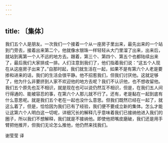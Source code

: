 ```yaml
---
---
---
```

title: 〔集体〕
---




我们五个人是朋友。一次我们一个接着一个从一座房子里出来，最先出来的一个站到门旁去，接着出来第二个，他就像水银珠一样轻轻从大门里溜了出来，出来后，就站到离第一个人不远的地方去。跟着，第三个、第四个、第五个也都陆续出来了，最后我们大家排成一排。人们注意到我们了，他们指着我们说：“这五个人现在从这座房子出来了。”自那时起，我们就生活在一起，如果不是有第六个人老是要掺和进来的话，我们的生活会很平静。他不招惹我们，但我们讨厌他。这就足够了，他为什么非要挤到人家不欢迎他的地方去呢？我们不认识他，也不想收留他。我们五个原先也互不相识，就是现在也可以说仍然互不相识，但是，在我们五人间行得通的、能被容忍的事，在第六个人那儿就不行了。还有，老是黏在一起到底有什么意思呢。就是我们五个老在一起也没什么意思。但我们既然已经在一起了，就这么着了，但是，恰恰因为我们已有了经验，我们便不要成立新的集体。怎么才能让这第六个人明白这一切呢，详细冗长的解释几乎意味着我们已接纳他进入我们的圈子，所以我们不想解释，我们就是不接纳他。即使他把嘴皮磨破，我们还是用手臂把他推开，但我们无论怎么推他，他仍然来找我们。

谢莹莹 译